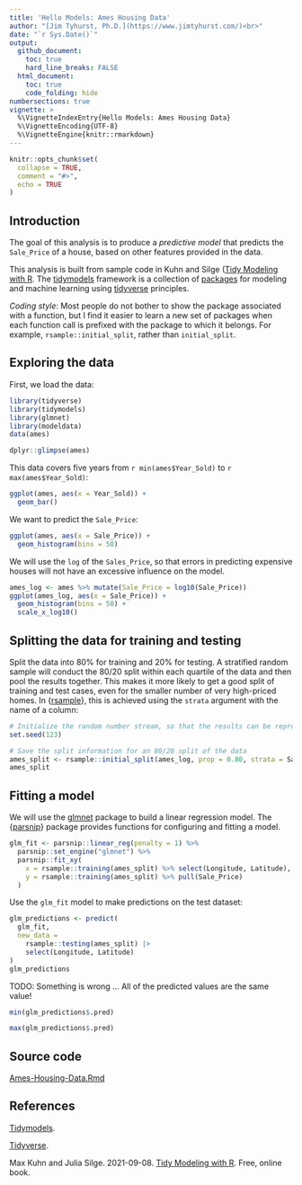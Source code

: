 ```yaml
---
title: 'Hello Models: Ames Housing Data'
author: "[Jim Tyhurst, Ph.D.](https://www.jimtyhurst.com/)<br>"
date: "`r Sys.Date()`"
output:
  github_document:
    toc: true
    hard_line_breaks: FALSE
  html_document:
    toc: true
    code_folding: hide
numbersections: true
vignette: >
  %\VignetteIndexEntry{Hello Models: Ames Housing Data}
  %\VignetteEncoding{UTF-8}
  %\VignetteEngine{knitr::rmarkdown}
---
```


```r
knitr::opts_chunk$set(
  collapse = TRUE,
  comment = "#>",
  echo = TRUE
)
```

## Introduction

The goal of this analysis is to produce a _predictive model_ that predicts the `Sale_Price` of a house, based on other features provided in the data.

This analysis is built from sample code in Kuhn and Silge ([Tidy Modeling with R](https://www.tmwr.org/ames.html). The [tidymodels](https://www.tidymodels.org/) framework is a collection of [packages](https://www.tidymodels.org/packages/) for modeling and machine learning using [tidyverse](https://www.tidyverse.org/) principles.

_Coding style_: Most people do not bother to show the package associated with a function, but I find it easier to learn a new set of packages when each function call is prefixed with the package to which it belongs. For example, `rsample::initial_split`, rather than `initial_split`.

## Exploring the data
First, we load the data:

```r
library(tidyverse)
library(tidymodels)
library(glmnet)
library(modeldata)
data(ames)

dplyr::glimpse(ames)
```

This data covers five years from `r min(ames$Year_Sold)` to `r max(ames$Year_Sold)`:

```r
ggplot(ames, aes(x = Year_Sold)) + 
  geom_bar()
```


We want to predict the `Sale_Price`:

```r
ggplot(ames, aes(x = Sale_Price)) + 
  geom_histogram(bins = 50)
```

We will use the `log` of the `Sales_Price`, so that errors in predicting expensive houses will not have an excessive influence on the model.

```r
ames_log <- ames %>% mutate(Sale_Price = log10(Sale_Price))
ggplot(ames_log, aes(x = Sale_Price)) + 
  geom_histogram(bins = 50) +
  scale_x_log10()
```

## Splitting the data for training and testing

Split the data into 80% for training and 20% for testing. A stratified random sample will conduct the 80/20 split within each quartile of the data and then pool the results together. This makes it more likely to get a good split of training and test cases, even for the smaller number of very high-priced homes. In {[rsample](https://rsample.tidymodels.org/)}, this is achieved using the `strata` argument with the name of a column:

```r
# Initialize the random number stream, so that the results can be reproduced later. 
set.seed(123)

# Save the split information for an 80/20 split of the data
ames_split <- rsample::initial_split(ames_log, prop = 0.80, strata = Sale_Price)
ames_split
```

## Fitting a model

We will use the [glmnet](https://cran.r-project.org/package=glmnet) package to build a linear regression model. The {[parsnip](https://parsnip.tidymodels.org/)} package provides functions for configuring and fitting a model.

```r
glm_fit <- parsnip::linear_reg(penalty = 1) %>%
  parsnip::set_engine("glmnet") %>%
  parsnip::fit_xy(
    x = rsample::training(ames_split) %>% select(Longitude, Latitude),
    y = rsample::training(ames_split) %>% pull(Sale_Price)
  )
```

Use the `glm_fit` model to make predictions on the test dataset:

```r
glm_predictions <- predict(
  glm_fit, 
  new_data = 
    rsample::testing(ames_split) |> 
    select(Longitude, Latitude)
)
glm_predictions
```

TODO: Something is wrong ... All of the predicted values are the same value!


```r
min(glm_predictions$.pred)
```


```r
max(glm_predictions$.pred)
```

## Source code
[Ames-Housing-Data.Rmd](./Ames-Housing-Data.Rmd)

## References
[Tidymodels](https://www.tidymodels.org/).

[Tidyverse](https://www.tidyverse.org/).

Max Kuhn and Julia Silge. 2021-09-08. [Tidy Modeling with R](https://www.tmwr.org/). Free, online book.
